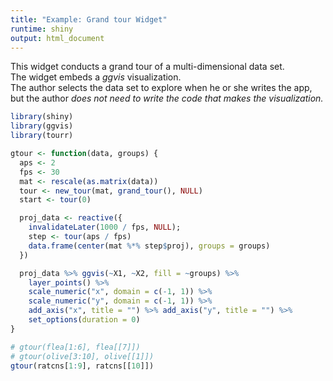 ```yaml
---
title: "Example: Grand tour Widget"
runtime: shiny
output: html_document
---
```


This widget conducts a grand tour of a multi-dimensional data set.  
The widget embeds a *ggvis* visualization.  
The author selects the data set to explore when he or she writes the app, but the author _does not need to write the code that makes the visualization._

```r
library(shiny)
library(ggvis)
library(tourr)

gtour <- function(data, groups) {
  aps <- 2
  fps <- 30
  mat <- rescale(as.matrix(data))
  tour <- new_tour(mat, grand_tour(), NULL)
  start <- tour(0)

  proj_data <- reactive({
    invalidateLater(1000 / fps, NULL);
    step <- tour(aps / fps)
    data.frame(center(mat %*% step$proj), groups = groups)
  })

  proj_data %>% ggvis(~X1, ~X2, fill = ~groups) %>%
    layer_points() %>%
    scale_numeric("x", domain = c(-1, 1)) %>%
    scale_numeric("y", domain = c(-1, 1)) %>%
    add_axis("x", title = "") %>% add_axis("y", title = "") %>%
    set_options(duration = 0)
}
```

```r
# gtour(flea[1:6], flea[[7]])
# gtour(olive[3:10], olive[[1]])
gtour(ratcns[1:9], ratcns[[10]])
```